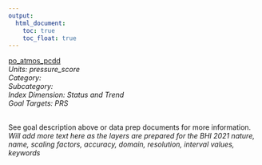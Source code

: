 ```yaml
---
output:
  html_document:
    toc: true
    toc_float: true
---
```


[po_atmos_pcdd](https://github.com/OHI-Baltic/bhi-prep/blob/master/layers/po_atmos_pcdd_bhi2019.csv)\
*Units: pressure_score*\
*Category:*\
*Subcategory:*\
*Index Dimension: Status and Trend*\
*Goal Targets: PRS*\
<br>

See goal description above or data prep documents for more information.\
*Will add more text here as the layers are prepared for the BHI 2021*
*nature, name, scaling factors, accuracy, domain, resolution, interval values, keywords*



<br>

